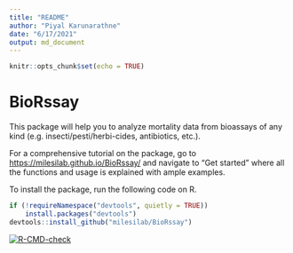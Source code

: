 ```yaml
---
title: "README"
author: "Piyal Karunarathne"
date: "6/17/2021"
output: md_document
---
```


```r
knitr::opts_chunk$set(echo = TRUE)
```


# BioRssay

This package will help you to analyze mortality data from bioassays of any kind (e.g. insecti/pesti/herbi-cides, antibiotics, etc.).

For a comprehensive tutorial on the package, go to <https://milesilab.github.io/BioRssay/> and navigate to “Get started” where all the functions and usage is explained with ample examples.

To install the package, run the following code on R.
```r
if (!requireNamespace("devtools", quietly = TRUE)) 
    install.packages("devtools") 
devtools::install_github("milesilab/BioRssay")
```

<!-- badges: start -->
[![R-CMD-check](https://github.com/milesilab/BioRssay/workflows/R-CMD-check/badge.svg)](https://github.com/milesilab/BioRssay/actions)
<!-- badges: end -->
